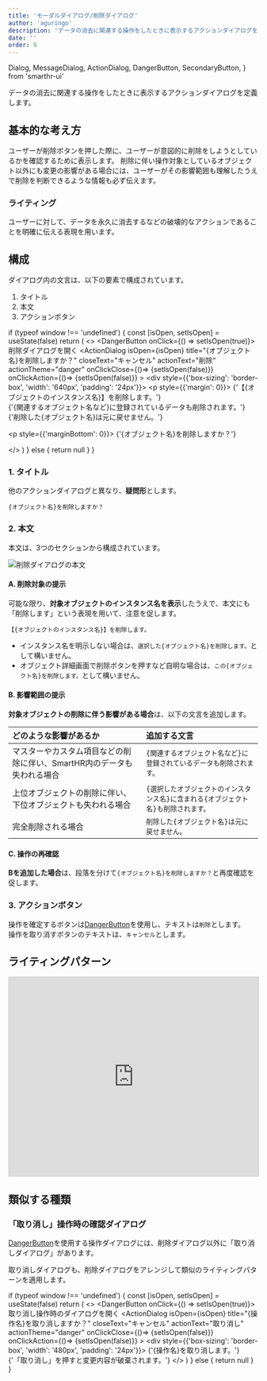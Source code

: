 ```yaml
---
title: 'モーダルダイアログ/削除ダイアログ'
author: 'aguringo'
description: 'データの消去に関連する操作をしたときに表示するアクションダイアログを定義します。'
date: ''
order: 9
---
```


  Dialog,
  MessageDialog,
  ActionDialog,
  DangerButton,
  SecondaryButton,
} from 'smarthr-ui'

データの消去に関連する操作をしたときに表示するアクションダイアログを定義します。

## 基本的な考え方
ユーザーが削除ボタンを押した際に、ユーザーが意図的に削除をしようとしているかを確認するために表示します。
削除に伴い操作対象としているオブジェクト以外にも変更の影響がある場合には、ユーザーがその影響範囲も理解したうえで削除を判断できるような情報も必ず伝えます。

### ライティング
ユーザーに対して、データを永久に消去するなどの破壊的なアクションであることを明確に伝える表現を用います。


## 構成
ダイアログ内の文言は、以下の要素で構成されています。

1. タイトル
2. 本文
3. アクションボタン

  if (typeof window !== 'undefined') {
    const [isOpen, setIsOpen] = useState(false)
    return (
      <>
        <DangerButton onClick={() => setIsOpen(true)}>削除ダイアログを開く</DangerButton>
        <ActionDialog
          isOpen={isOpen}
          title="{オブジェクト名}を削除しますか？"
          closeText="キャンセル"
          actionText="削除"
          actionTheme="danger"
          onClickClose={()=> {setIsOpen(false)}}
          onClickAction={()=> {setIsOpen(false)}}
        >
          <div style={{'box-sizing': 'border-box', 'width': '640px', 'padding': '24px'}}>
            <p style={{'margin': 0}}>
            {'【{オブジェクトのインスタンス名}】を削除します。'}<br />
            {'{関連するオブジェクト名など}に登録されているデータも削除されます。'}<br />
            {'削除した{オブジェクト名}は元に戻せません。'}
            </p>
            <p style={{'marginBottom': 0}}>
            {'{オブジェクト名}を削除しますか？'}
            </p>
          </div>
        </ActionDialog>
      </>
    )
  } else {
    return null
  }
}

<ComponentPreview>
  <DynamicActionDialog />
</ComponentPreview>

### 1. タイトル
他のアクションダイアログと異なり、**疑問形**とします。

`{オブジェクト名}を削除しますか？`

### 2. 本文
本文は、3つのセクションから構成されています。

![削除ダイアログの本文](./images/modal-dialog/delete-text.png)

#### A. 削除対象の提示
可能な限り、**対象オブジェクトのインスタンス名を表示**したうえで、本文にも「削除します」という表現を用いて、注意を促します。

`【{オブジェクトのインスタンス名}】を削除します。`

- インスタンス名を明示しない場合は、`選択した{オブジェクト名}を削除します。`として構いません。
- オブジェクト詳細画面で削除ボタンを押すなど自明な場合は、`この{オブジェクト名}を削除します。`として構いません。

#### B. 影響範囲の提示
**対象オブジェクトの削除に伴う影響がある場合**は、以下の文言を追加します。

| どのような影響があるか | 追加する文言 |
| :--- | :--- |
| マスターやカスタム項目などの削除に伴い、SmartHR内のデータも失われる場合 | `{関連するオブジェクト名など}に登録されているデータも削除されます。` |
| 上位オブジェクトの削除に伴い、下位オブジェクトも失われる場合 | `{選択したオブジェクトのインスタンス名}に含まれる{オブジェクト名}も削除されます。` |
| 完全削除される場合 | `削除した{オブジェクト名}は元に戻せません。` |

#### C. 操作の再確認
**Bを追加した場合**は、段落を分けて`{オブジェクト名}を削除しますか？`と再度確認を促します。

### 3. アクションボタン
操作を確定するボタンは[DangerButton](/products/components/button/#h3-2)を使用し、テキストは`削除`とします。  
操作を取り消すボタンのテキストは、`キャンセル`とします。


## ライティングパターン
<iframe class="airtable-embed" src="https://airtable.com/embed/shr4uUQHE55YM8F1W?backgroundColor=teal&viewControls=on" frameborder="0" onmousewheel="" width="100%" height="400px" style="background: transparent; border: 1px solid #ccc;"></iframe>


## 類似する種類

### 「取り消し」操作時の確認ダイアログ
[DangerButton](/products/components/button/#h3-2)を使用する操作ダイアログには、削除ダイアログ以外に「取り消しダイアログ」があります。

取り消しダイアログも、削除ダイアログをアレンジして類似のライティングパターンを適用します。

<!-- textlint-disable -->

  if (typeof window !== 'undefined') {
    const [isOpen, setIsOpen] = useState(false)
    return (
      <>
        <DangerButton onClick={() => setIsOpen(true)}>取り消し操作時のダイアログを開く</DangerButton>
        <ActionDialog
          isOpen={isOpen}
          title="{操作名}を取り消しますか？"
          closeText="キャンセル"
          actionText="取り消し"
          actionTheme="danger"
          onClickClose={()=> {setIsOpen(false)}}
          onClickAction={()=> {setIsOpen(false)}}
        >
          <div style={{'box-sizing': 'border-box', 'width': '480px', 'padding': '24px'}}>
            {'{操作名}を取り消します。'}<br />
            {'「取り消し」を押すと変更内容が破棄されます。'}
          </div>
        </ActionDialog>
      </>
    )
  } else {
    return null
  }
}

<ComponentPreview>
  <DynamicCancelActionDialog />
</ComponentPreview>

<!-- textlint-enable -->

